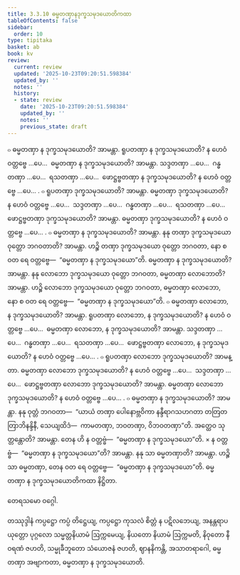 ```yaml
---
title: 3.3.10 ဓမ္မတဏှာနဒုက္ခသမုဒယောတိကထာ
tableOfContents: false
sidebar:
  order: 10
type: tipitaka
basket: ab
book: kv
review:
  current: review
  updated: '2025-10-23T09:20:51.598384'
  updated_by: ''
  notes: ''
  history:
  - state: review
    date: '2025-10-23T09:20:51.598384'
    updated_by: ''
    notes: ''
    previous_state: draft
---
```



<ReviewStatus review={frontmatter.review} showDetails={true} />

<HypothesisAnnotation frontmatter={frontmatter} />

<DynamicBreadcrumb />

<Division number="681" book="kv" e="ch" v="32" p="354">

<Paragraph number="2194" book="kv">
๐ ဓမ္မတဏှာ န ဒုက္ခသမုဒယောတိ? အာမန္တာ. ရူပတဏှာ န ဒုက္ခသမုဒယောတိ? န ဟေဝံ ဝတ္တဗ္ဗေ …ပေ…  ဓမ္မတဏှာ န ဒုက္ခသမုဒယောတိ? အာမန္တာ. သဒ္ဒတဏှာ …ပေ…  ဂန္ဓတဏှာ …ပေ…  ရသတဏှာ …ပေ…  ဖောဋ္ဌဗ္ဗတဏှာ န ဒုက္ခသမုဒယောတိ? န ဟေဝံ ဝတ္တဗ္ဗေ …ပေ… .
</Paragraph>

<Paragraph number="2195" book="kv">
๐ ရူပတဏှာ ဒုက္ခသမုဒယောတိ? အာမန္တာ. ဓမ္မတဏှာ ဒုက္ခသမုဒယောတိ? န ဟေဝံ ဝတ္တဗ္ဗေ …ပေ…  သဒ္ဒတဏှာ …ပေ…  ဂန္ဓတဏှာ …ပေ…  ရသတဏှာ …ပေ…  ဖောဋ္ဌဗ္ဗတဏှာ ဒုက္ခသမုဒယောတိ? အာမန္တာ. ဓမ္မတဏှာ ဒုက္ခသမုဒယောတိ? န ဟေဝံ ဝတ္တဗ္ဗေ …ပေ… .
</Paragraph>

</Division>
<Division number="682" book="kv" e="ch" v="32" p="354">

<Paragraph number="2196" book="kv">
๐ ဓမ္မတဏှာ န ဒုက္ခသမုဒယောတိ? အာမန္တာ. နနု တဏှာ ဒုက္ခသမုဒယော ဝုတ္တော ဘဂဝတာတိ? အာမန္တာ. ဟဉ္စိ တဏှာ ဒုက္ခသမုဒယော ဝုတ္တော ဘဂဝတာ, နော စ ဝတ ရေ ဝတ္တဗ္ဗေ—  “ဓမ္မတဏှာ န ဒုက္ခသမုဒယော”တိ. ဓမ္မတဏှာ န ဒုက္ခသမုဒယောတိ? အာမန္တာ. နနု လောဘော ဒုက္ခသမုဒယော ဝုတ္တော ဘဂဝတာ, ဓမ္မတဏှာ လောဘောတိ? အာမန္တာ. ဟဉ္စိ လောဘော ဒုက္ခသမုဒယော ဝုတ္တော ဘဂဝတာ, ဓမ္မတဏှာ လောဘော, နော စ ဝတ ရေ ဝတ္တဗ္ဗေ—  “ဓမ္မတဏှာ န ဒုက္ခသမုဒယော”တိ.
</Paragraph>

</Division>
<Division number="683" book="kv" e="ch" v="32" p="355">

<Paragraph number="2197" book="kv">
๐ ဓမ္မတဏှာ လောဘော, န ဒုက္ခသမုဒယောတိ? အာမန္တာ. ရူပတဏှာ လောဘော, န ဒုက္ခသမုဒယောတိ? န ဟေဝံ ဝတ္တဗ္ဗေ …ပေ…  ဓမ္မတဏှာ လောဘော, န ဒုက္ခသမုဒယောတိ? အာမန္တာ. သဒ္ဒတဏှာ …ပေ…  ဂန္ဓတဏှာ …ပေ…  ရသတဏှာ …ပေ…  ဖောဋ္ဌဗ္ဗတဏှာ လောဘော, န ဒုက္ခသမုဒယောတိ? န ဟေဝံ ဝတ္တဗ္ဗေ …ပေ… .
</Paragraph>

<Paragraph number="2198" book="kv">
๐ ရူပတဏှာ လောဘော ဒုက္ခသမုဒယောတိ? အာမန္တာ. ဓမ္မတဏှာ လောဘော ဒုက္ခသမုဒယောတိ? န ဟေဝံ ဝတ္တဗ္ဗေ …ပေ…  သဒ္ဒတဏှာ …ပေ…  ဖောဋ္ဌဗ္ဗတဏှာ လောဘော ဒုက္ခသမုဒယောတိ? အာမန္တာ. ဓမ္မတဏှာ လောဘော ဒုက္ခသမုဒယောတိ? န ဟေဝံ ဝတ္တဗ္ဗေ …ပေ… .
</Paragraph>

</Division>
<Division number="684" book="kv" e="ch" v="32" p="355">

<Paragraph number="2199" book="kv">
๐ ဓမ္မတဏှာ န ဒုက္ခသမုဒယောတိ? အာမန္တာ. နနု ဝုတ္တံ ဘဂဝတာ—  “ယာယံ တဏှာ ပေါနောဗ္ဘဝိကာ နန္ဒီရာဂသဟဂတာ တတြတတြာဘိနန္ဒိနီ, သေယျထိဒံ—  ကာမတဏှာ, ဘဝတဏှာ, ဝိဘဝတဏှာ”တိ. အတ္ထေဝ သုတ္တန္တောတိ? အာမန္တာ. တေန ဟိ န ဝတ္တဗ္ဗံ—  “ဓမ္မတဏှာ န ဒုက္ခသမုဒယော”တိ.
</Paragraph>

</Division>
<Division number="685" book="kv" e="ch" v="32" p="355">

<Paragraph number="2200" book="kv">
× န ဝတ္တဗ္ဗံ—  “ဓမ္မတဏှာ န ဒုက္ခသမုဒယော”တိ? အာမန္တာ. နနု သာ ဓမ္မတဏှာတိ? အာမန္တာ. ဟဉ္စိ သာ ဓမ္မတဏှာ, တေန ဝတ ရေ ဝတ္တဗ္ဗေ—  “ဓမ္မတဏှာ န ဒုက္ခသမုဒယော”တိ.

</Paragraph>
</Division>

<Paragraph number="2201" type="center" book="kv">
ဓမ္မတဏှာ န ဒုက္ခသမုဒယောတိကထာ နိဋ္ဌိတာ.

  
တေရသမော ဝဂ္ဂေါ.



</Paragraph>

<Paragraph number="2202" type="center" book="kv">
တဿုဒ္ဒါနံ


</Paragraph>

<Paragraph number="2203" book="kv">
ကပ္ပဋ္ဌော ကပ္ပံ တိဋ္ဌေယျ, ကပ္ပဋ္ဌော ကုသလံ စိတ္တံ န ပဋိလဘေယျ, အနန္တရာပယုတ္တော ပုဂ္ဂလော သမ္မတ္တနိယာမံ ဩက္ကမေယျ, နိယတော နိယာမံ ဩက္ကမတိ, နိဝုတော နီဝရဏံ ဇဟတိ, သမ္မုခီဘူတော သံယောဇနံ ဇဟတိ, ဈာနနိကန္တိ, အသာတရာဂေါ, ဓမ္မတဏှာ အဗျာကတာ, ဓမ္မတဏှာ န ဒုက္ခသမုဒယောတိ.
</Paragraph>